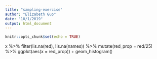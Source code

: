 ```yaml
---
title: "sampling-exercise"
author: "Elizabeth Guo"
date: "10/1/2019"
output: html_document
---
```


```r
knitr::opts_chunk$set(echo = TRUE)
```


x %>% 
  filter(!is.na(red), !is.na(names)) %>% 
  mutate(red_prop = red/25) %>% 
  ggplot(aes(x = red_prop)) +
  geom_histogram() 

 


